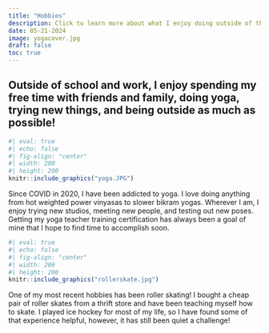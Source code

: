 ```yaml
---
title: "Hobbies"
description: Click to learn more about what I enjoy doing outside of the classroom!
date: 05-21-2024
image: yogacover.jpg
draft: false
toc: true
---
```


## Outside of school and work, I enjoy spending my free time with friends and family, doing yoga, trying new things, and being outside as much as possible!


```r
#| eval: true
#| echo: false
#| fig-align: "center"
#| width: 200
#| height: 200
knitr::include_graphics("yoga.JPG")
```
Since COVID in 2020, I have been addicted to yoga. I love doing anything from hot weighted power vinyasas to slower bikram yogas. Wherever I am, I enjoy trying new studios, meeting new people, and testing out new poses. Getting my yoga teacher training certification has always been a goal of mine that I hope to find time to accomplish soon.

```r
#| eval: true
#| echo: false
#| fig-align: "center"
#| width: 200
#| height: 200
knitr::include_graphics("rollerskate.jpg")
```

One of my most recent hobbies has been roller skating! I bought a cheap pair of roller skates from a thrift store and have been teaching myself how to skate. I played ice hockey for most of my life, so I have found some of that experience helpful, however, it has still been quiet a challenge!
